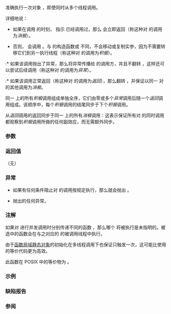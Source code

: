 {{cpp/title|call_once}}
{{cpp/thread/navbar}}
{{ddcl|header=mutex|since=c++11|
template&lt; class Callable, class... Args &gt;
void call_once( std::once_flag&amp; flag, Callable&amp;&amp; f, Args&amp;&amp;... args );
}}

准确执行一次{{named req|Callable}}对象 {{c|f}}，即使同时从多个线程调用。

详细地说：

* 如果在调用 {{tt|std::call_once}} 的时刻，{{c|flag}} 指示 {{c|f}} 已经调用过，那么 {{tt|std::call_once}} 会立即返回（称这种对 {{tt|std::call_once}} 的调用为''消极''）。

* 否则，{{tt|std::call_once}} 会调用 {{box|{{lti|cpp/utility/functional|INVOKE}}{{c/core|(std::forward&lt;Callable&gt;(f), std::forward&lt;Args&gt;(args)...)}}}}。与 {{lc|std::thread}} 的构造函数或 {{lc|std::async}} 不同，不会移动或复制实参，因为不需要转移它们到另一执行线程（称这种对 {{tt|std::call_once}} 的调用为''积极''）。

:* 如果该调用抛出了异常，那么将异常传播给 {{tt|std::call_once}} 的调用方，并且不翻转 {{c|flag}}，这样还可以尝试后续调用（称这种对 {{tt|std::call_once}} 的调用为''异常''）。
:* 如果该调用正常返回（称这种对 {{tt|std::call_once}} 的调用为''返回''），那么翻转 {{c|flag}}，并保证以同一 {{c|flag}} 对 {{tt|std::call_once}} 的其他调用为''消极''。

同一 {{c|flag}} 上的所有''积极''{{sep}}调用组成单独全序，它们由零或多个''异常''{{sep}}调用后随一个''返回''{{sep}}调用组成。该顺序中，每个''积极''{{sep}}调用的结尾同步于下个''积极''{{sep}}调用。

从''返回''{{sep}}调用的返回同步于同一 {{c|flag}} 上的所有''消极''{{sep}}调用：这表示保证所有对 {{tt|std::call_once}} 的同时调用都观察到''积极''{{sep}}调用所做的任何副效应，而无需额外同步。

===参数===
{{par begin}}
{{par|flag|对象，对于它只有一个函数得到执行}}
{{par|f|要调用的{{named req|Callable}}对象}}
{{par|args...|要传递给函数的实参}}
{{par end}}

===返回值===
（无）

===异常===
* 如果有任何条件阻止对 {{tt|std::call_once}} 的调用按规定执行，那么就会抛出 {{lc|std::system_error}}。
* {{c|f}} 抛出的任何异常。

===注解===
如果对 {{tt|std::call_once}} 进行并发调用时分别传递不同的函数 {{c|f}}，那么哪个 {{c|f}} 将被执行是未指明的。被选中的函数会在与之对应的 {{tt|std::call_once}} 的被调用线程中执行。

由于[[cpp/language/storage_duration#静态局部变量|函数局域静态对象]]的初始化在多线程调用下也保证只触发一次，这可能比使用 {{tt|std::call_once}} 的等价代码更为高效。

此函数在 POSIX 中的等价物为 [https://pubs.opengroup.org/onlinepubs/9699919799/functions/pthread_once.html {{tt|pthread_once}}]。

===示例===
{{example
|code=
#include &lt;iostream&gt;
#include &lt;mutex&gt;
#include &lt;thread&gt;

std::once_flag flag1, flag2;

void simple_do_once()
{
    std::call_once(flag1, [](){ std::cout &lt;&lt; "简单样例：调用一次\n"; });
}

void may_throw_function(bool do_throw)
{
    if (do_throw)
    {
        std::cout &lt;&lt; "抛出：call_once 会重试\n"; // 这会出现不止一次
        throw std::exception();
    }
    std::cout &lt;&lt; "没有抛出，call_once 不会再重试\n"; // 保证一次
}

void do_once(bool do_throw)
{
    try
    {
        std::call_once(flag2, may_throw_function, do_throw);
    }
    catch (...) {}
}

int main()
{
    std::thread st1(simple_do_once);
    std::thread st2(simple_do_once);
    std::thread st3(simple_do_once);
    std::thread st4(simple_do_once);
    st1.join();
    st2.join();
    st3.join();
    st4.join();
    
    std::thread t1(do_once, true);
    std::thread t2(do_once, true);
    std::thread t3(do_once, false);
    std::thread t4(do_once, true);
    t1.join();
    t2.join();
    t3.join();
    t4.join();
}
|p=true
|output=
简单样例：调用一次
抛出：call_once 会重试
抛出：call_once 会重试
抛出：call_once 会重试
没有抛出，call_once 不会再重试
}}

===缺陷报告===
{{dr list begin}}
{{dr list item|wg=lwg|dr=2080|std=C++11|before=在 {{c|f}} 无效时会抛出 {{lc|std::invalid_argument}}，但是没有指定在什么情况下 {{c|f}} 会失效|after=移除此错误条件}}
{{dr list item|wg=lwg|dr=2442|std=C++11|before=在调用前会复制和/或移动参数|after=不进行复制/移动}}
{{dr list end}}

===参阅===
{{dsc begin}}
{{dsc inc|cpp/thread/dsc once_flag}}
{{dsc see c|c/thread/call_once}}
{{dsc end}}

{{langlinks|de|en|es|fr|it|ja|pt|ru}}